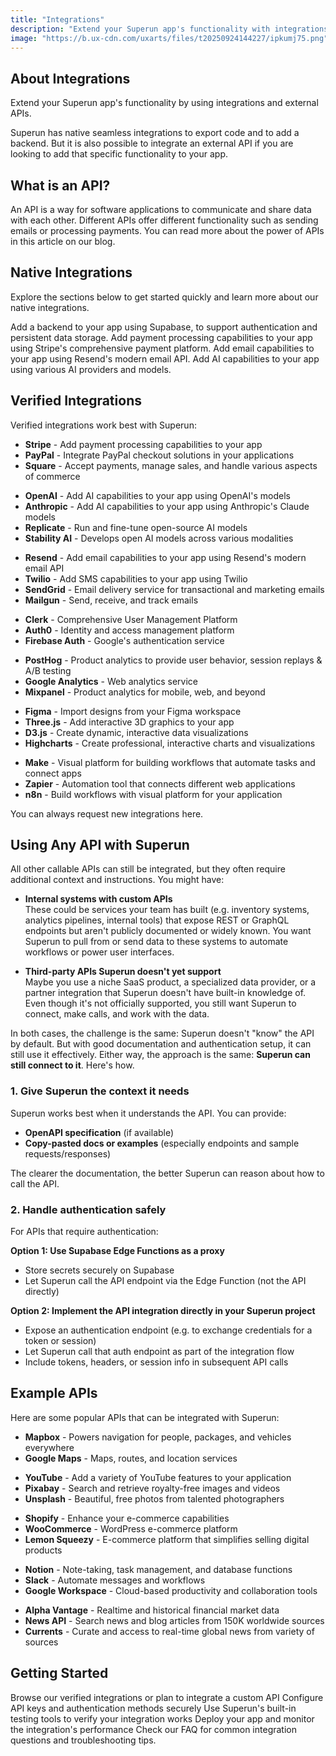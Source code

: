 ```yaml
---
title: "Integrations"
description: "Extend your Superun app's functionality with integrations and external APIs"
image: "https://b.ux-cdn.com/uxarts/files/t20250924144227/ipkumj75.png"
---
```


## About Integrations

Extend your Superun app's functionality by using integrations and external APIs.

Superun has native seamless integrations to export code and to add a backend. But it is also possible to integrate an external API if you are looking to add that specific functionality to your app.

## What is an API?

An API is a way for software applications to communicate and share data with each other. Different APIs offer different functionality such as sending emails or processing payments. You can read more about the power of APIs in this article on our blog.

## Native Integrations

Explore the sections below to get started quickly and learn more about our native integrations.


<Card title="Supabase Integration" icon="database" href="/superun/integrations/supabase">
  Add a backend to your app using Supabase, to support authentication and persistent data storage.
</Card>

<Card title="Stripe Integration" icon="credit-card" href="/superun/integrations/stripe">
  Add payment processing capabilities to your app using Stripe's comprehensive payment platform.
</Card>

<Card title="Resend Integration" icon="mail" href="/superun/integrations/resend">
  Add email capabilities to your app using Resend's modern email API.
</Card>

<Card title="AI Integration" icon="brain" href="/superun/integrations/ai">
  Add AI capabilities to your app using various AI providers and models.
</Card>

## Verified Integrations

Verified integrations work best with Superun:

<AccordionGroup>
  <Accordion title="Payment Processing">
    <ul>
      <li><strong>Stripe</strong> - Add payment processing capabilities to your app</li>
      <li><strong>PayPal</strong> - Integrate PayPal checkout solutions in your applications</li>
      <li><strong>Square</strong> - Accept payments, manage sales, and handle various aspects of commerce</li>
    </ul>
  </Accordion>

  <Accordion title="AI & Machine Learning">
    <ul>
      <li><strong>OpenAI</strong> - Add AI capabilities to your app using OpenAI's models</li>
      <li><strong>Anthropic</strong> - Add AI capabilities to your app using Anthropic's Claude models</li>
      <li><strong>Replicate</strong> - Run and fine-tune open-source AI models</li>
      <li><strong>Stability AI</strong> - Develops open AI models across various modalities</li>
    </ul>
  </Accordion>

  <Accordion title="Communication & Email">
    <ul>
      <li><strong>Resend</strong> - Add email capabilities to your app using Resend's modern email API</li>
      <li><strong>Twilio</strong> - Add SMS capabilities to your app using Twilio</li>
      <li><strong>SendGrid</strong> - Email delivery service for transactional and marketing emails</li>
      <li><strong>Mailgun</strong> - Send, receive, and track emails</li>
    </ul>
  </Accordion>

  <Accordion title="User Management & Authentication">
    <ul>
      <li><strong>Clerk</strong> - Comprehensive User Management Platform</li>
      <li><strong>Auth0</strong> - Identity and access management platform</li>
      <li><strong>Firebase Auth</strong> - Google's authentication service</li>
    </ul>
  </Accordion>

  <Accordion title="Data & Analytics">
    <ul>
      <li><strong>PostHog</strong> - Product analytics to provide user behavior, session replays & A/B testing</li>
      <li><strong>Google Analytics</strong> - Web analytics service</li>
      <li><strong>Mixpanel</strong> - Product analytics for mobile, web, and beyond</li>
    </ul>
  </Accordion>

  <Accordion title="Design & Development Tools">
    <ul>
      <li><strong>Figma</strong> - Import designs from your Figma workspace</li>
      <li><strong>Three.js</strong> - Add interactive 3D graphics to your app</li>
      <li><strong>D3.js</strong> - Create dynamic, interactive data visualizations</li>
      <li><strong>Highcharts</strong> - Create professional, interactive charts and visualizations</li>
    </ul>
  </Accordion>

  <Accordion title="Automation & Workflows">
    <ul>
      <li><strong>Make</strong> - Visual platform for building workflows that automate tasks and connect apps</li>
      <li><strong>Zapier</strong> - Automation tool that connects different web applications</li>
      <li><strong>n8n</strong> - Build workflows with visual platform for your application</li>
    </ul>
  </Accordion>
</AccordionGroup>

You can always request new integrations here.

## Using Any API with Superun

All other callable APIs can still be integrated, but they often require additional context and instructions. You might have:

* **Internal systems with custom APIs**  
These could be services your team has built (e.g. inventory systems, analytics pipelines, internal tools) that expose REST or GraphQL endpoints but aren't publicly documented or widely known. You want Superun to pull from or send data to these systems to automate workflows or power user interfaces.

* **Third-party APIs Superun doesn't yet support**  
Maybe you use a niche SaaS product, a specialized data provider, or a partner integration that Superun doesn't have built-in knowledge of. Even though it's not officially supported, you still want Superun to connect, make calls, and work with the data.

In both cases, the challenge is the same: Superun doesn't "know" the API by default. But with good documentation and authentication setup, it can still use it effectively. Either way, the approach is the same: **Superun can still connect to it**. Here's how.

### 1. Give Superun the context it needs

Superun works best when it understands the API. You can provide:
* **OpenAPI specification** (if available)
* **Copy-pasted docs or examples** (especially endpoints and sample requests/responses)

The clearer the documentation, the better Superun can reason about how to call the API.

### 2. Handle authentication safely

For APIs that require authentication:

**Option 1: Use Supabase Edge Functions as a proxy**
* Store secrets securely on Supabase
* Let Superun call the API endpoint via the Edge Function (not the API directly)

**Option 2: Implement the API integration directly in your Superun project**
* Expose an authentication endpoint (e.g. to exchange credentials for a token or session)
* Let Superun call that auth endpoint as part of the integration flow
* Include tokens, headers, or session info in subsequent API calls

## Example APIs

Here are some popular APIs that can be integrated with Superun:

<AccordionGroup>
  <Accordion title="Maps & Location">
    <ul>
      <li><strong>Mapbox</strong> - Powers navigation for people, packages, and vehicles everywhere</li>
      <li><strong>Google Maps</strong> - Maps, routes, and location services</li>
    </ul>
  </Accordion>

  <Accordion title="Content & Media">
    <ul>
      <li><strong>YouTube</strong> - Add a variety of YouTube features to your application</li>
      <li><strong>Pixabay</strong> - Search and retrieve royalty-free images and videos</li>
      <li><strong>Unsplash</strong> - Beautiful, free photos from talented photographers</li>
    </ul>
  </Accordion>

  <Accordion title="E-commerce & Business">
    <ul>
      <li><strong>Shopify</strong> - Enhance your e-commerce capabilities</li>
      <li><strong>WooCommerce</strong> - WordPress e-commerce platform</li>
      <li><strong>Lemon Squeezy</strong> - E-commerce platform that simplifies selling digital products</li>
    </ul>
  </Accordion>

  <Accordion title="Productivity & Collaboration">
    <ul>
      <li><strong>Notion</strong> - Note-taking, task management, and database functions</li>
      <li><strong>Slack</strong> - Automate messages and workflows</li>
      <li><strong>Google Workspace</strong> - Cloud-based productivity and collaboration tools</li>
    </ul>
  </Accordion>

  <Accordion title="Data & News">
    <ul>
      <li><strong>Alpha Vantage</strong> - Realtime and historical financial market data</li>
      <li><strong>News API</strong> - Search news and blog articles from 150K worldwide sources</li>
      <li><strong>Currents</strong> - Curate and access to real-time global news from variety of sources</li>
    </ul>
  </Accordion>
</AccordionGroup>

## Getting Started

<Steps>
  <Step title="Choose an Integration">
    Browse our verified integrations or plan to integrate a custom API
  </Step>
  <Step title="Set Up Authentication">
    Configure API keys and authentication methods securely
  </Step>
  <Step title="Test the Integration">
    Use Superun's built-in testing tools to verify your integration works
  </Step>
  <Step title="Deploy and Monitor">
    Deploy your app and monitor the integration's performance
  </Step>
</Steps>

<Card title="Need Help?" icon="help-circle" href="/superun/introduction/faq">
  Check our FAQ for common integration questions and troubleshooting tips.
</Card>